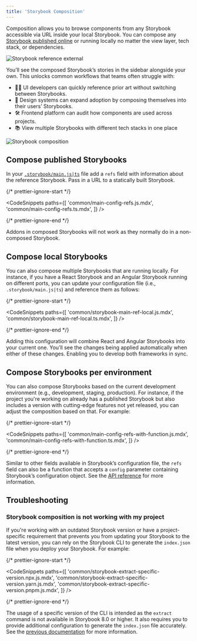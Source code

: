 ```yaml
---
title: 'Storybook Composition'
---
```


Composition allows you to browse components from any Storybook accessible via URL inside your local Storybook. You can compose any [Storybook published online](./publish-storybook.md) or running locally no matter the view layer, tech stack, or dependencies.

![Storybook reference external](./reference-external-storybooks-composition.png)

You’ll see the composed Storybook’s stories in the sidebar alongside your own. This unlocks common workflows that teams often struggle with:

- 👩‍💻 UI developers can quickly reference prior art without switching between Storybooks.
- 🎨 Design systems can expand adoption by composing themselves into their users’ Storybooks.
- 🛠 Frontend platform can audit how components are used across projects.
- 📚 View multiple Storybooks with different tech stacks in one place

![Storybook composition](./combine-storybooks.png)

## Compose published Storybooks

In your [`.storybook/main.js|ts`](../configure/index.md#configure-story-rendering) file add a `refs` field with information about the reference Storybook. Pass in a URL to a statically built Storybook.

{/* prettier-ignore-start */}

<CodeSnippets
  paths={[
    'common/main-config-refs.js.mdx',
    'common/main-config-refs.ts.mdx',
  ]}
/>

{/* prettier-ignore-end */}

<Callout variant="warning">

Addons in composed Storybooks will not work as they normally do in a non-composed Storybook.

</Callout>

## Compose local Storybooks

You can also compose multiple Storybooks that are running locally. For instance, if you have a React Storybook and an Angular Storybook running on different ports, you can update your configuration file (i.e., `.storybook/main.js|ts`) and reference them as follows:

{/* prettier-ignore-start */}

<CodeSnippets
  paths={[
    'common/storybook-main-ref-local.js.mdx',
    'common/storybook-main-ref-local.ts.mdx',
  ]}
/>

{/* prettier-ignore-end */}

Adding this configuration will combine React and Angular Storybooks into your current one. You’ll see the changes being applied automatically when either of these changes. Enabling you to develop both frameworks in sync.

## Compose Storybooks per environment

You can also compose Storybooks based on the current development environment (e.g., development, staging, production). For instance, if the project you're working on already has a published Storybook but also includes a version with cutting-edge features not yet released, you can adjust the composition based on that. For example:

{/* prettier-ignore-start */}

<CodeSnippets
  paths={[
    'common/main-config-refs-with-function.js.mdx',
    'common/main-config-refs-with-function.ts.mdx',
  ]}
/>

{/* prettier-ignore-end */}

<Callout variant="info" icon="💡">

Similar to other fields available in Storybook’s configuration file, the `refs` field can also be a function that accepts a `config` parameter containing Storybook’s configuration object. See the [API reference](../api/main-config-refs.md) for more information.

</Callout>

## Troubleshooting

### Storybook composition is not working with my project

If you're working with an outdated Storybook version or have a project-specific requirement that prevents you from updating your Storybook to the latest version, you can rely on the Storybook CLI to generate the `index.json` file when you deploy your Storybook. For example:

{/* prettier-ignore-start */}

<CodeSnippets
  paths={[
    'common/storybook-extract-specific-version.npx.js.mdx',
    'common/storybook-extract-specific-version.yarn.js.mdx',
    'common/storybook-extract-specific-version.pnpm.js.mdx',
  ]}
/>

{/* prettier-ignore-end */}

<Callout variant="info">

The usage of a specific version of the CLI is intended as the `extract` command is not available in Storybook 8.0 or higher. It also requires you to provide additional configuration to generate the `index.json` file accurately. See the [previous documentation](../../../release-7-5/docs/sharing/storybook-composition.md) for more information.

</Callout>
